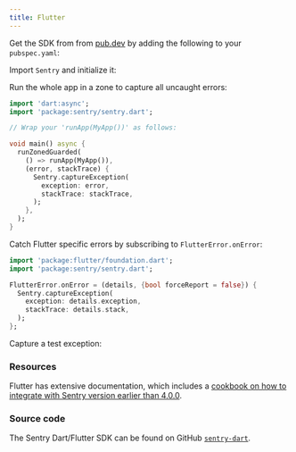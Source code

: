 ```yaml
---
title: Flutter
---
```


Get the SDK from from [pub.dev](https://pub.dev/packages/sentry) by adding the following to your `pubspec.yaml`:

<PlatformContent includePath="getting-started-install" />

Import `Sentry` and initialize it:

<PlatformContent includePath="getting-started-config" />

Run the whole app in a zone to capture all uncaught errors:

```dart
import 'dart:async';
import 'package:sentry/sentry.dart';

// Wrap your 'runApp(MyApp())' as follows:

void main() async {
  runZonedGuarded(
    () => runApp(MyApp()),
    (error, stackTrace) {
      Sentry.captureException(
        exception: error,
        stackTrace: stackTrace,
      );
    },
  );
}
```

Catch Flutter specific errors by subscribing to `FlutterError.onError`:

```dart
import 'package:flutter/foundation.dart';
import 'package:sentry/sentry.dart';

FlutterError.onError = (details, {bool forceReport = false}) {
  Sentry.captureException(
    exception: details.exception,
    stackTrace: details.stack,
  );
};
```

Capture a test exception:

<PlatformContent includePath="getting-started-verify" />

### Resources

Flutter has extensive documentation, which includes a
[cookbook on how to integrate with Sentry version earlier than 4.0.0](https://flutter.dev/docs/cookbook/maintenance/error-reporting).

### Source code

The Sentry Dart/Flutter SDK can be found on GitHub [`sentry-dart`](https://github.com/getsentry/sentry-dart/).
